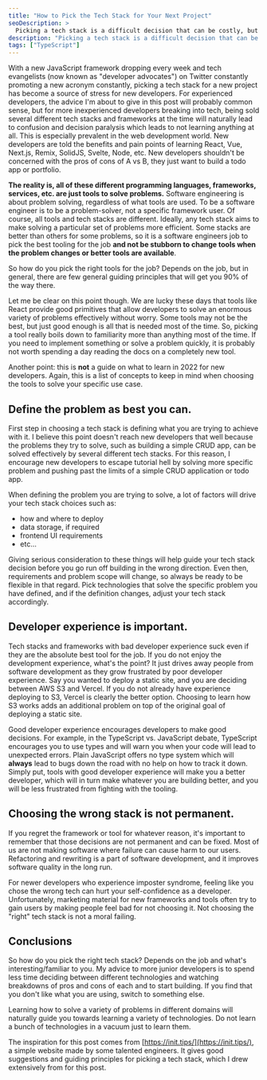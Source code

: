 ```yaml
---
title: "How to Pick the Tech Stack for Your Next Project"
seoDescription: >
  Picking a tech stack is a difficult decision that can be costly, but the same general principles should always apply.
description: "Picking a tech stack is a difficult decision that can be costly, but the same general principles should always apply."
tags: ["TypeScript"]
---
```


With a new JavaScript framework dropping every week and tech evangelists (now known as "developer advocates") on Twitter constantly promoting a new acronym
constantly, picking a tech stack for a new project has become a source of stress for new developers.
For experienced developers, the advice I'm about to give in this post will probably common sense, but for more inexperienced developers
breaking into tech, being sold several different tech stacks and frameworks at the time will naturally lead to confusion and decision paralysis which leads to not learning anything at all.
This is especially prevalent in the web development world. New developers are told the benefits and pain points of learning React, Vue, Next.js, Remix, SolidJS, Svelte, Node, etc. New developers
shouldn't be concerned with the pros of cons of A vs B, they just want to build a todo app or portfolio.

**The reality is, all of these different programming languages, frameworks, services, etc. are just tools to solve problems.** Software engineering is about problem solving,
regardless of what tools are used. To be a software engineer is to be a problem-solver, not a specific framework user. Of course, all tools and tech stacks are different. Ideally,
any tech stack aims to make solving a particular set of problems more efficient. Some stacks are better than others for some problems, so it is a software engineers job to pick the best
tooling for the job **and not be stubborn to change tools when the problem changes or better tools are available**.

So how do you pick the right tools for the job? Depends on the job, but in general, there are few general guiding principles that will get you 90% of the way there.

Let me be clear on this point though. We are lucky these days that tools like React provide good primitives that allow
developers to solve an enormous variety of problems effectively without worry. Some tools may not be the best, but just good enough is all that is needed most of the time.
So, picking a tool really boils down to familiarity more than anything most of the time.
If you need to implement something or solve a problem quickly, it is probably not worth spending a day reading the docs on a completely new tool.

Another point: this is **not** a guide on what to learn in 2022 for new developers. Again, this is a list of concepts to keep in mind when choosing the tools to solve your specific use case.

## Define the problem as best you can.

First step in choosing a tech stack is defining what you are trying to achieve with it. I believe this point doesn't reach new developers that well because the problems they try to solve, such as
building a simple CRUD app, can be solved effectively by several different tech stacks. For this reason, I encourage new developers to escape tutorial hell by solving more specific problem and
pushing past the limits of a simple CRUD application or todo app.

When defining the problem you are trying to solve, a lot of factors will drive your tech stack choices such as:

- how and where to deploy
- data storage, if required
- frontend UI requirements
- etc...

Giving serious consideration to these things will help guide your tech stack decision before you go run off building in the wrong direction. Even then, requirements and problem scope will change,
so always be ready to be flexible in that regard. Pick technologies that solve the specific problem you have defined, and if the definition changes, adjust your tech stack accordingly.

## Developer experience is important.

Tech stacks and frameworks with bad developer experience suck even if they are the absolute best tool for the job. If you do not enjoy the development experience, what's the point?
It just drives away people from software development as they grow frustrated by poor developer experience. Say you wanted to deploy a static site, and you are deciding between AWS S3 and Vercel. If
you do not already have experience deploying to S3, Vercel is clearly the better option. Choosing to learn how S3 works adds an additional problem on top of the original goal of deploying a
static site.

Good developer experience encourages developers to make good decisions. For example, in the TypeScript vs. JavaScript debate, TypeScript encourages you to use types and will warn you when
your code will lead to unexpected errors. Plain JavaScript offers no type system which will **always** lead to bugs down the road with no help on how to track it down. Simply put, tools with good
developer experience will make you a better developer, which will in turn make whatever you are building better, and you will be less frustrated from fighting with the tooling.

## Choosing the wrong stack is not permanent.

If you regret the framework or tool for whatever reason, it's important to remember that those decisions are not permanent and can be fixed.
Most of us are not making software where failure can cause harm to our users. Refactoring and rewriting is a part of software development, and it improves
software quality in the long run.

For newer developers who experience imposter syndrome, feeling like you chose the wrong tech can hurt your self-confidence as a developer. Unfortunately,
marketing material for new frameworks and tools often try to gain users by making people feel bad for not choosing it. Not choosing the "right" tech stack is not a moral failing.

## Conclusions

So how do you pick the right tech stack? Depends on the job and what's interesting/familiar to you. My advice to more junior developers is to spend less time deciding between different technologies
and watching breakdowns of pros and cons of each and to start building. If you find that you don't like what you are using, switch to something else.

Learning how to solve a variety of problems in different domains will naturally guide you towards learning a variety of technologies.
Do not learn a bunch of technologies in a vacuum just to learn them.

The inspiration for this post comes from [https://init.tips/](https://init.tips/), a simple website made by some talented engineers. It gives good suggestions and
guiding principles for picking a tech stack, which I drew extensively from for this post.

